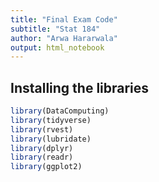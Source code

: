 ```yaml
---
title: "Final Exam Code" 
subtitle: "Stat 184"
author: "Arwa Hararwala"
output: html_notebook
---
```



## Installing the libraries
```r
library(DataComputing)
library(tidyverse)
library(rvest)
library(lubridate)
library(dplyr)
library(readr)
library(ggplot2)
```


